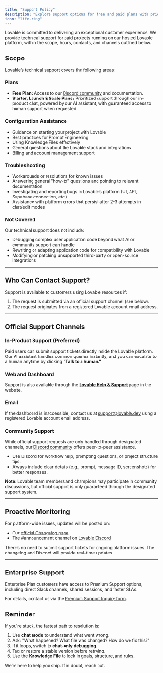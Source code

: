 ```yaml
---
title: "Support Policy"
description: "Explore support options for free and paid plans with prioritized assistance"
icon: "life-ring"
---
```


Lovable is committed to delivering an exceptional customer experience. We provide technical support for paid projects running on our hosted Lovable platform, within the scope, hours, contacts, and channels outlined below.

## **Scope**

Lovable’s technical support covers the following areas:

### **Plans**

- **Free Plan:** Access to our [Discord community](https://discord.gg/lovable-dev) and documentation.
- **Starter, Launch & Scale Plans:** Prioritized support through our in-product chat, powered by our AI assistant, with guaranteed access to human support when requested.

### **Configuration Assistance**

- Guidance on starting your project with Lovable
- Best practices for Prompt Engineering
- Using Knowledge Files effectively
- General questions about the Lovable stack and integrations
- Billing and account management support

### **Troubleshooting**

- Workarounds or resolutions for known issues
- Answering general "how-to" questions and pointing to relevant documentation
- Investigating and reporting bugs in Lovable’s platform (UI, API, Supabase connection, etc.)
- Assistance with platform errors that persist after 2–3 attempts in chat/edit modes

### **Not Covered**

Our technical support does not include:

- Debugging complex user application code beyond what AI or community support can handle
- Rewriting or adapting application code for compatibility with Lovable
- Modifying or patching unsupported third-party or open-source integrations

---

## **Who Can Contact Support?**

Support is available to customers using Lovable resources if:

1. The request is submitted via an official support channel (see below).
2. The request originates from a registered Lovable account email address.

---

## **Official Support Channels**

### **In-Product Support (Preferred)**

Paid users can submit support tickets directly inside the Lovable platform. Our AI assistant handles common queries instantly, and you can escalate to a human anytime by clicking **"Talk to a human."**

### **Web and Dashboard**

Support is also available through the [**Lovable Help & Support**](https://lovable.dev/support) page in the website.

### **Email**

If the dashboard is inaccessible, contact us at [support@lovable.dev](mailto:support@lovable.dev) using a registered Lovable account email address.

### **Community Support**

While official support requests are only handled through designated channels, our [Discord community](https://discord.gg/lovable-dev) offers peer-to-peer assistance.

- Use Discord for workflow help, prompting questions, or project structure tips.
- Always include clear details (e.g., prompt, message ID, screenshots) for better responses.

**Note:** Lovable team members and champions may participate in community discussions, but official support is only guaranteed through the designated support system.

---

## **Proactive Monitoring**

For platform-wide issues, updates will be posted on:

- Our [official Changelog page](https://docs.lovable.dev/changelog)
- The #announcement channel on [Lovable Discord](https://discord.gg/lovable-dev)

There’s no need to submit support tickets for ongoing platform issues. The changelog and Discord will provide real-time updates.

---

## **Enterprise Support**

Enterprise Plan customers have access to Premium Support options, including direct Slack channels, shared sessions, and faster SLAs.

For details, contact us via the [Premium Support Inquiry form](https://cal.com/sebastian-schaaf/connect-with-lovable).

## **Reminder**

If you're stuck, the fastest path to resolution is:

1. Use **chat mode** to understand what went wrong.
2. Ask: "What happened? What file was changed? How do we fix this?"
3. If it loops, switch to **chat-only debugging.**
4. Tag or restore a stable version before retrying.
5. Use the **Knowledge File** to lock in goals, structure, and rules.

We’re here to help you ship. If in doubt, reach out.